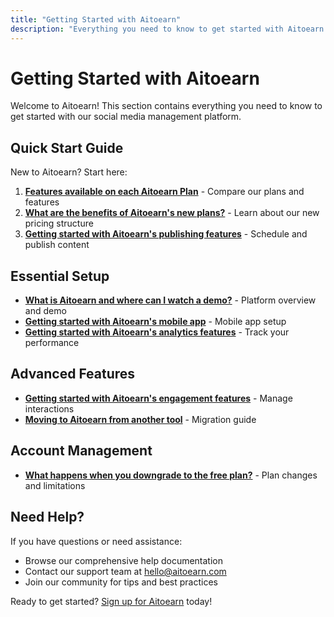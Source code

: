 ```yaml
---
title: "Getting Started with Aitoearn"
description: "Everything you need to know to get started with Aitoearn social media management"
---
```


# Getting Started with Aitoearn

Welcome to Aitoearn! This section contains everything you need to know to get started with our social media management platform.

## Quick Start Guide

New to Aitoearn? Start here:

1. **[Features available on each Aitoearn Plan](getting-started/1-Features-available-on-each-Aitoearn-Plan)** - Compare our plans and features
2. **[What are the benefits of Aitoearn's new plans?](getting-started/2-What-are-the%20benefits-of-Aitoearn's-new-plans)** - Learn about our new pricing structure
3. **[Getting started with Aitoearn's publishing features](getting-started/3-getting-started-with-buffers-publishing-features)** - Schedule and publish content

## Essential Setup

- **[What is Aitoearn and where can I watch a demo?](getting-started/4-what-is-buffer-and-where-can-i-watch-a-demo)** - Platform overview and demo
- **[Getting started with Aitoearn's mobile app](getting-started/6-getting-started-with-buffers-mobile-app)** - Mobile app setup
- **[Getting started with Aitoearn's analytics features](getting-started/7-getting-started-with-buffers-analytics-features)** - Track your performance

## Advanced Features

- **[Getting started with Aitoearn's engagement features](getting-started/8-getting-started-with-buffers-engagement-features)** - Manage interactions
- **[Moving to Aitoearn from another tool](getting-started/9-moving-to-buffer-from-another-tool)** - Migration guide

## Account Management

- **[What happens when you downgrade to the free plan?](getting-started/5-what-happens-when-you-downgrade-to-the-free-plan)** - Plan changes and limitations

## Need Help?

If you have questions or need assistance:
- Browse our comprehensive help documentation
- Contact our support team at [hello@aitoearn.com](mailto:hello@aitoearn.com)
- Join our community for tips and best practices

Ready to get started? [Sign up for Aitoearn](https://aitoearn.com) today!
